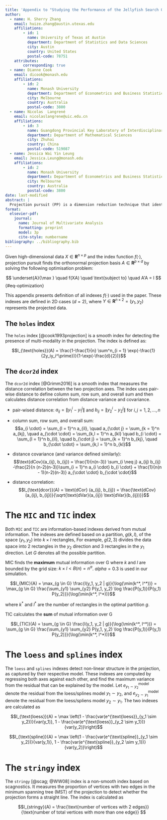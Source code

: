 ```yaml
---
title: 'Appendix to "Studying the Performance of the Jellyfish Search Optimiser for the Application of Projection Pursuit"'
author:
  - name: H. Sherry Zhang
    email: huize.zhang@austin.utexas.edu
    affiliations: 
        - id: 1
          name: University of Texas at Austin
          department: Department of Statistics and Data Sciences
          city: Austin
          country: United States
          postal-code: 78751
    attributes:
        corresponding: true
  - name: Dianne Cook
    email: dicook@monash.edu
    affiliations:
        - id: 2
          name: Monash University
          department: Department of Econometrics and Business Statistics
          city: Melbourne
          country: Australia
          postal-code: 3800
  - name: Nicolas  Langrené
    email: nicolaslangrene@uic.edu.cn
    affiliations:
        - id: 3
          name: Guangdong Provincial Key Laboratory of Interdisciplinary Research and Application for Data Science, BNU-HKBU United International College
          department: Department of Mathematical Sciences
          city: Zhuhai
          country: China
          postal-code: 519087
  - name: Jessica Wai Yin Leung
    email: Jessica.Leung@monash.edu
    affiliations:
        - id: 2
          name: Monash University
          department: Department of Econometrics and Business Statistics
          city: Melbourne
          country: Australia
          postal-code: 3800
date: last-modified
abstract: |
  Projection pursuit (PP) is a dimension reduction technique that identifies low-dimensional projections in high-dimensional data by optimising a criteria function known as the PP index. The optimisation in PP can be non-smooth and requires identifying optima with a small "squint angle", detectable only from close proximity. To address these challenges, this study investigates the performance of a recent swarm-based algorithm, Jellyfish Search Optimiser (JSO), for optimising PP indexes. The performance of JSO is evaluated across various hyper-parameter settings and compared with existing optimisers. Additionally, this work proposes novel methods to quantify two properties of the PP index -- smoothness and squintability -- that capture the complexities inherent in PP optimisation problems. These two metrics are evaluated with JSO hyper-parameters to determine their effect on JSO success rate. The JSO algorithm has been implemented in the `tourr` package, while calculations for smoothness and squintability are available in the `ferrn` package. 
format:
  elsevier-pdf:
    journal:
      name: Journal of Multivariate Analysis
      formatting: preprint
      model: 3p
      cite-style: numbername
bibliography: ../bibliography.bib
---
```


Given high-dimensional data $X \in \mathbf{R}^{n\times p}$ and the index function $f(\cdot)$, projection pursuit finds the orthonormal projection basis $A \in \mathbf{R}^{p \times d}$ by solving the following optimisation problem:

$$
\underset{A}{\max } \quad f(XA) \quad \text{subject to} \quad A'A = I
$$ {#eq-optimization}

This appendix presents definition of all indexes $f(\cdot)$ used in the paper. These indexes are defined in 2D cases ($d = 2$), where $Y \in \mathbf{R}^{n \times 2} = (y_1, y_2)$ represents the projected data.

## The `holes` index

The `holes` index [@cook1993projection] is a smooth index for detecting the presence of multi-modality in the projection. The index is defined as:

$$I_{\text{holes}}(A) = \frac{1-\frac{1}{n} \sum^n_{i = 1} \exp(-\frac{1}{2y_iy_i^\prime})}{1-\exp(-\frac{d}{2})}$$

## The `dcor2d` index

The `dcor2d` index [@Grimm2016] is a smooth index that measures the distance correlation between the two projection axes. The index uses pair-wise distance to define column sum, row sum, and overall sum and then calculates distance correlation from distance variance and covariance.

  -  pair-wised distance: $a_{ij} = \|y_1^i - y_1^j\|$ and $b_{ij} = \|y_2^i - y_2^j\|$ for $i, j = 1, 2, \ldots, n$

   -  column sum, row sum, and overall sum: $$a_{i \cdot} = \sum_{l = 1}^n a_{il}, \quad a_{\cdot j} = \sum_{k = 1}^n a_{kj}, \quad a_{\cdot \cdot} = \sum_{k,l = 1}^n a_{kl} \quad b_{i \cdot} = \sum_{l = 1}^n b_{il}, \quad b_{\cdot j} = \sum_{k = 1}^n b_{kj}, \quad b_{\cdot \cdot} = \sum_{k,l = 1}^n b_{kl}$$

  -   distance covariance (and variance defined similarly): $$\text{dCov}(a_{ij}, b_{ij}) = \frac{1}{n(n-3)} \sum_{i \neq j} a_{ij} b_{ij} -\frac{2}{n (n-2)(n-3)}\sum_{i = 1}^n a_{i \cdot} b_{i \cdot} + \frac{1}{n(n - 1)(n-2)(n-3)} a_{\cdot \cdot} b_{\cdot \cdot}$$

   -   distance correlation: $$I_{\text{dcor}}(A)  = \text{dCor} (a_{ij}, b_{ij}) = \frac{\text{dCov}(a_{ij}, b_{ij})}{\sqrt{\text{dVar}(a_{ij}) \text{dVar}(b_{ij})}}$$

# The `MIC` and `TIC` index

Both `MIC` and `TIC` are information-based indexes derived from mutual information. The indexes are defined based on a partition, $g(k, l)$, of the space $(y_1, y_2)$ into $k \times l$ rectangles, For example, $g(2, 3)$ divides the data space into 2 rectangles in the $y_2$ direction and 3 rectangles in the $y_1$ direction. Let $G$ denotes all the possible partition. 

MIC finds the **maximum** mutual information over G where $k$ and $l$ are bounded by the grid size: $k \times l < B(n) = n^{\alpha}$. $alpha = 0.3$ is used in our simulation. 

$$I_{MIC}(A) = \max_{g \in G} \frac{I(y_1, y_2 | g)}{\log(\min(k^*, l^*))}  = \max_{g \in G} \frac{\sum_{y1} \sum_{y2} P(y_1, y_2) \log \frac{P(y_1)}{P(y_1) P(y_2)}}{\log(\min(k^*, l^*))}$$

where $k^*$ and $l^*$ are the number of rectangles in the optimal partition $g$.

TIC calculates the **sum** of mutual information over G

$$I_{TIC}(A) = \sum_{g \in G} \frac{I(y_1, y_2 | g)}{\log(\min(k^*, l^*))}  = \sum_{g \in G} \frac{\sum_{y1} \sum_{y2} P(y_1, y_2) \log \frac{P(y_1)}{P(y_1) P(y_2)}}{\log(\min(k^*, l^*))}$$

# The `loess` and `splines` index

The `loess` and `splines` indexes detect non-linear structure in the projection, as captured by their respective model. These indexes are computed by regressing both axes against each other, and find the maximum variance from the residual that can be explained by the model. Let $e^{\text{model}}_{y_1 \sim y_2}$ denote the residual from the loess/splines model $y_1 \sim y_2$, and $e^{\text{model}}_{y_2 \sim y_1}$ denote the residual from the loess/spliens model $y_2 \sim y_1$. The two indexes are calculated as

 $$I_{\text{loess}}(A) = \max \left(1 - \frac{var(e^{\text{loess}}_{y_1 \sim y_2})}{var(y_1)}, 1 - \frac{var(e^{\text{loess}}_{y_2 \sim y_1})}{var(y_2)}\right)$$

$$I_{\text{spline}}(A) = \max \left(1 - \frac{var(e^{\text{spline}}_{y_1 \sim y_2})}{var(y_1)}, 1 - \frac{var(e^{\text{spline}}_{y_2 \sim y_1})}{var(y_2)}\right)$$


# The `stringy` index

The `stringy` [@scag; @WW08] index is a non-smooth index based on scagnostics. It measures the proportion of vertices with two edges in the minimum spanning tree (MST) of the projection to detect whether the projection forms a straight line. The index is calculated as

$$I_{stringy}(A) = \frac{\text{number of vertices with 2 edges}}{\text{number of total vertices with more than one edge}} $$ 
